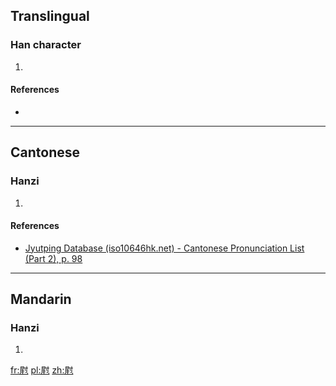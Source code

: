 ==Translingual==

===Han character===
{{Han char|rn=44|rad=尸|as=07|sn=10|four=|canj=尸山木戈 (SUDI)|ids=⿺[[尾]][[寸]]}}

# {{defn|Han|sort=尸07}}

====References====
* {{Han ref|kx=0302.161|hdz=20975.061|uh=5C57|ud=23639}}

----

==Cantonese==

===Hanzi===
{{yue-hanzi|jyut=[[cyun3]]|y=chyun3}}

# {{defn|lang=yue|sort=尸07}}

====References====
* [http://www.iso10646hk.net/jp/document/download.jsp Jyutping Database (iso10646hk.net) - Cantonese Pronunciation List (Part 2), p. 98]

----

==Mandarin==

===Hanzi===
{{cmn-hanzi|pin=[[wěi]] ([[wei3]])|wg=wei<sup>3</sup>}}

# {{defn|lang=cmn|sort=尸07}}

[[fr:屗]]
[[pl:屗]]
[[zh:屗]]
